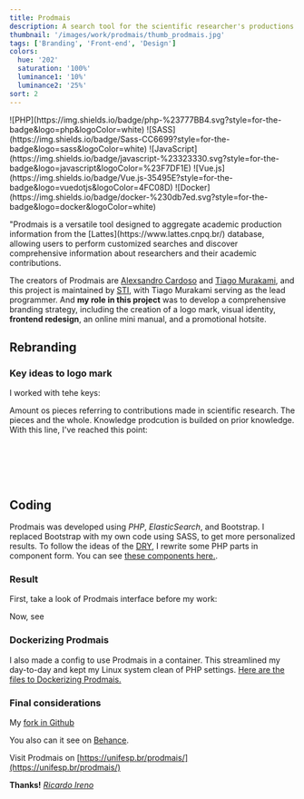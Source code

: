 ```yaml
---
title: Prodmais
description: A search tool for the scientific researcher's productions created by Federal University Of São Paulo
thumbnail: '/images/work/prodmais/thumb_prodmais.jpg'
tags: ['Branding', 'Front-end', 'Design']
colors:
  hue: '202'
  saturation: '100%'
  luminance1: '10%'
  luminance2: '25%'
sort: 2
---
```



<PostContentRow>
  ![PHP](https://img.shields.io/badge/php-%23777BB4.svg?style=for-the-badge&logo=php&logoColor=white)
  ![SASS](https://img.shields.io/badge/Sass-CC6699?style=for-the-badge&logo=sass&logoColor=white)
  ![JavaScript](https://img.shields.io/badge/javascript-%23323330.svg?style=for-the-badge&logo=javascript&logoColor=%23F7DF1E)
  ![Vue.js](https://img.shields.io/badge/Vue.js-35495E?style=for-the-badge&logo=vuedotjs&logoColor=4FC08D)
  ![Docker](https://img.shields.io/badge/docker-%230db7ed.svg?style=for-the-badge&logo=docker&logoColor=white)
</PostContentRow>

<PostPicture
  title="Prodmais symbol"
  src="/images/work/prodmais/prod_symbol.svg"
  width="100px"
  height="100px"
  loading="lazy"
/>

<PostSection>
"Prodmais is a versatile tool designed to aggregate academic production information from the [Lattes](https://www.lattes.cnpq.br/) database, allowing users to perform customized searches and discover comprehensive information about researchers and their academic contributions.

The creators of Prodmais are [Alexsandro Cardoso](https://orcid.org/0000-0002-9556-2908) and [Tiago Murakami](https://github.com/trmurakami), and this project is maintained by [STI](https://sti.unifesp.br), with Tiago Murakami serving as the lead programmer. And **my role in this project** was to develop a comprehensive branding strategy, including the creation of a logo mark, visual identity, **frontend redesign**, an online mini manual, and a promotional hotsite.

## Rebranding

### Key ideas to logo mark

I worked with tehe keys:

<PostContentRow>

<PostPicture
  title="Logo construction: key 1"
  src="/images/work/prodmais/logo_key_1.svg"
  width="100px"
  height="100pxx"
  description="Construction of the knoledge is made piece by piece"
/>

<PostPicture
  title="Logo construction: key 2"
  src="/images/work/prodmais/logo_key_2.svg"
  width="100px"
  height="100px"
  description="The knowledge base available on web"
/>

<PostPicture
  title="Logo construction: key 3"
  src="/images/work/prodmais/logo_key_3.svg"
  width="100px"
  height="100px"
  description="Knoledge made by research and human resources"
/>

</PostContentRow>

Amount os pieces referring to contributions made in scientific research. The pieces and the whole. Knowledge prodcution is builded on prior knowledge. With this line, I've reached this point:

<PostPicture
  title="Logo construction: Shape"
  src="/images/work/prodmais/logo_step_2.svg"
  width="270px"
  height="270px"
  description="The cloud and brain"
/>

<br />
<br />
<br />
<br />

<PostPicture
  title="Logo variation"
  src="/images/work/prodmais/logo_2.svg"
  width="400px"
  height="150px"
  description="With the same proportions, I created the tipography"
/>

## Coding

Prodmais was developed using _PHP_, _ElasticSearch_, and Bootstrap. I replaced Bootstrap with my own code using SASS, to get more personalized results. To follow the ideas of the [DRY](https://en.wikipedia.org/wiki/Don%27t_repeat_yourself), I rewrite some PHP parts in component form. You can see [these components here.](https://github.com/RicardoIreno/prodmais/tree/main/inc/components).

### Result

First, take a look of Prodmais interface before my work:

<PostPicture
  title="Prodmais before my work"
  src="/images/work/prodmais/before.png"
  width="800px"
  description="Prodmais before my contribution to the project"
  shadow
/>

Now, see

<PostPicture
  title="Prodmais before my work"
  src="/images/work/prodmais/after.png"
  width="800px"
  description="Prodmais rebranding home page"
  shadow
/>

<PostPicture
  title="Profile page"
  src="/images/work/prodmais/page_profile.gif"
  width="800px"
  description="Profile page"
  shadow
/>

### Dockerizing Prodmais

<PostPicture
  title="Dockerizing Prodmais"
  src="/images/work/prodmais/docker_prodmais.svg"
  width="400px"
  height="175px"
  description=""
/>

I also made a config to use Prodmais in a container. This streamlined my day-to-day and kept my Linux system clean of PHP settings. [Here are the files to Dockerizing Prodmais.](https://github.com/RicardoIreno/prodmais-docker)

### Final considerations

My [fork in Github](https://github.com/RicardoIreno/prodmais)

You also can it see on [Behance](https://www.behance.net/gallery/122041173/Prodmais-identidade-visual).

Visit Prodmais on [https://unifesp.br/prodmais/](https://unifesp.br/prodmais/)

**Thanks!**
[_Ricardo Ireno_](https://github.com/RicardoIreno/)

</PostSection>
